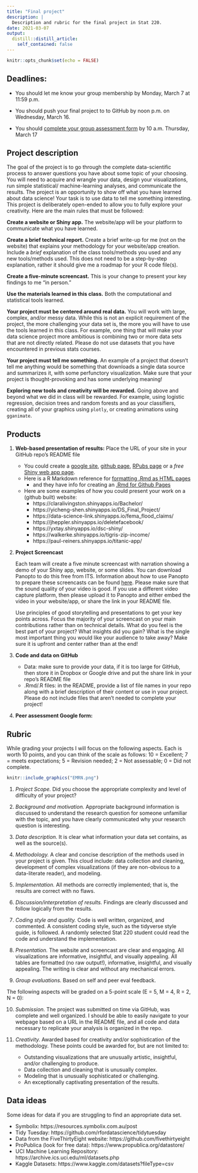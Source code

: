 ```yaml
---
title: "Final project"
description: |
  Description and rubric for the final project in Stat 220.
date: 2021-03-07
output:
  distill::distill_article:
    self_contained: false
---
```



```r
knitr::opts_chunk$set(echo = FALSE)
```

## Deadlines: 

- You should let me know your group membership by Monday, March 7 at 11:59 p.m.

- You should push your final project to to GitHub by noon p.m. on Wednesday, March 16.

- You should [complete your group assessment form](https://forms.gle/LTMsMcuhynUAuvRj7) by 10 a.m. Thursday, March 17

## Project description

The goal of the project is to go through the complete data-scientific process to answer questions you have about some topic of your choosing. You will need to acquire and wrangle your data, design your visualizations, run simple statistical/ machine-learning analyses, and communicate the results. The project is an opportunity to show off what you have learned about data science! Your task is to use data to tell me something interesting. This project is deliberately open-ended to allow you to fully explore your creativity. Here are the main rules that must be followed:

**Create a website or Shiny app.** The website/app will be your platform to communicate what you have learned.

**Create a brief technical report.** Create a brief write-up for me (not on the website) that explains your methodology for your website/app creation. Include a *brief* explanation of the class tools/methods you used and any new tools/methods used. This does not need to be a step-by-step explanation, rather it should give me a roadmap for your R code file(s).

**Create a five-minute screencast.** This is your change to present your key findings to me "in person."

**Use the materials learned in this class.** Both the computational and statistical tools learned.

**Your project must be centered around real data.** You will work with large, complex, and/or messy data. While this is not an explicit requirement of the project, the more challenging your data set is, the more you will have to use the tools learned in this class. For example, one thing that will make your data science project more ambitious is combining two or more data sets that are not directly related. Please do not use datasets that you have encountered in previous stats courses.

**Your project must tell me something.** An example of a project that doesn't tell me anything would be something that downloads a single data source and summarizes it, with some perfunctory visualization. Make sure that your project is thought-provoking and has some underlying meaning!

**Exploring new tools and creativity will be rewarded.** Going above and beyond what we did in class will be rewarded. For example, using logistic regression, decision trees and random forests and as your classifiers, creating all of your graphics using `plotly`, or creating animations using `gganimate`.


## Products

1. **Web-based presentation of results:** Place the URL of your site in your GitHub repo's README file 
    - You could create a [google site](https://sites.google.com/a/carleton.edu?pli=1), [github page](https://pages.github.com/), [RPubs page](https://rpubs.com/) or a *free* [Shiny web app page](https://www.shinyapps.io/).  
    - Here is a R Markdown reference for [formatting .Rmd as HTML pages](https://bookdown.org/yihui/rmarkdown/rmarkdown-site.html#a-simple-example)
        - and they have info for creating an [.Rmd for Github Pages](https://resources.github.com/whitepapers/github-and-rstudio/)
    - Here are some examples of how you could present your work on a (github built) website:
        - https://claralivingston.shinyapps.io/Bachelor/
        - https://yicheng-shen.shinyapps.io/DS_Final_Project/
        - https://data-science-link.shinyapps.io/fema_flood_claims/
        - https://jheppler.shinyapps.io/deletefacebook/
        - https://yxtay.shinyapps.io/dsc-shiny/
        - https://walkerke.shinyapps.io/tigris-zip-income/
        - https://paul-reiners.shinyapps.io/titanic-app/

3. **Project Screencast**

    Each team will create a five minute screencast with narration showing a demo of your Shiny app, website, or some slides. You can download Panopto to do this free from ITS. Information about how to use Panopto to prepare these screencasts can be found [here](https://apps.carleton.edu/campus/its/services/learning/lecture-capture/). Please make sure that the sound quality of your video is good. If you use a different video capture platform, then please upload it to Panopto and either embed the video in your website/app, or share the link in your README file.
    
    Use principles of good storytelling and presentations to get your key points across. Focus the majority of your screencast on your main contributions rather than on technical details. What do you feel is the best part of your project? What insights did you gain? What is the single most important thing you would like your audience to take away? Make sure it is upfront and center rather than at the end!


4. **Code and data on GitHub**

    - Data: make sure to provide your data, if it is too large for GitHub, then store it in Dropbox or Google drive and put the share link in your repo's README file
    - .Rmd/.R files: in the README, provide a list of file names in your repo along with a brief description of their content or use in your project. Please do not include files that aren't needed to complete your project!
    
    
5. **Peer assessment Google form:** 


## Rubric

While grading your projects I will focus on the following aspects. Each is worth 10 points, and you can think of the scale as follows: 10 = Excellent; 7 = meets expectations; 5 = Revision needed; 2 = Not assessable; 0 = Did not complete.


```r
knitr::include_graphics("EMRN.png")
```


1. *Project Scope.* Did you choose the appropriate complexity and level of difficulty of your project?

2. *Background and motivation.* Appropriate background information is discussed to understand the research question for someone unfamiliar with the topic, and you have clearly communicated why your research question is interesting.

3. *Data description.* It is clear what information your data set contains, as well as the source(s).

4. *Methodology.* A clear and concise description of the methods used in your project is given. This cloud include: data collection and cleaning, development of complex visualizations (if they are non-obvious to a data-literate reader), and modeling.

5. *Implementation.* All methods are correctly implemented; that is, the results are correct with no flaws.

6. *Discussion/interpretation of results.* Findings are clearly discussed and follow logically from the results.

7. *Coding style and quality.* Code is well written, organized, and commented. A consistent coding style, such as the tidyverse style guide, is followed. A randomly selected Stat 220 student could read the code and understand the implementation.

8. *Presentation.* The website and screencast are clear and engaging. All visualizations are informative, insightful, and visually appealing. All tables are formatted (no raw output!), informative, insightful, and visually appealing. The writing is clear and without any mechanical errors.

9. *Group evaluations.* Based on self and peer eval feedback.

The following aspects will be graded on a 5-point scale (E = 5, M = 4, R = 2, N = 0):

10. *Submission.* The project was submitted on time via GitHub, was complete and well organized. I should be able to easily navigate to your webpage based on a URL in the README file, and all code and data necessary to replicate your analysis is organized in the repo. 

11. *Creativity.* Awarded based for creativity and/or sophistication of the methodology. These points could be awarded for, but are not limited to:

    * Outstanding visualizations that are unusually artistic, insightful,        and/or challenging to produce.
    * Data collection and cleaning that is unusually complex.
    * Modeling that is unusually sophisticated or challenging.
    * An exceptionally captivating presentation of the results.
    



## Data ideas

Some ideas for data if you are struggling to find an appropriate data set.

- Symbolix: https://resources.symbolix.com.au/post
- Tidy Tuesday: https://github.com/rfordatascience/tidytuesday
- Data from the FiveThirtyEight website: https://github.com/fivethirtyeight
- ProPublica (look for free data): https://www.propublica.org/datastore/
- UCI Machine Learning Repository: https://archive.ics.uci.edu/ml/datasets.php
- Kaggle Datasets: https://www.kaggle.com/datasets?fileType=csv
